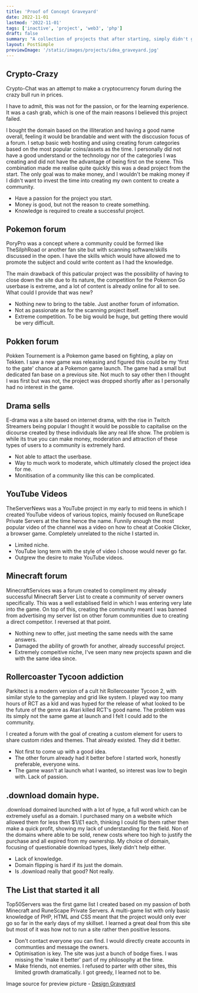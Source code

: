 ```yaml
---
title: 'Proof of Concept Graveyard'
date: 2022-11-01
lastmod: '2022-11-01'
tags: ['inactive', 'project', 'web3', 'php']
draft: false
summary: "A collection of projects that after starting, simply didn't gain the tracktion required to continue."
layout: PostSimple
previewImage: '/static/images/projects/idea_graveyard.jpg'
---
```


## Crypto-Crazy

Crypto-Chat was an attempt to make a cryptocurrency forum during the crazy bull run in prices.

I have to admit, this was not for the passion, or for the learning experience. It was a cash grab, which is one of the main reasons I believed this project failed.

I bought the domain based on the illiteration and having a good name overall, feeling it would be brandable and went with the disccusion focus of a forum. I setup basic web hosting and using creating forum categories based on the most popular coins/assets as the time. I personally did not have a good understand or the technology nor of the categories I was creating and did not have the advantage of being first on the scene. This combination made me realise quite quickly this was a dead project from the start. The only goal was to make money, and I wouldn't be making money if I didn't want to invest the time into creating my own content to create a community.

- Have a passion for the project you start.
- Money is good, but not the reason to create something.
- Knowledge is required to create a successful project.

## Pokemon forum

PoryPro was a concept where a community could be formed like TheSilphRoad or another fan site but with scanning software/skills discussed in the open. I have the skills which would have allowed me to promote the subject and could write content as I had the knowledge.

The main drawback of this paticular project was the possibility of having to close down the site due to its nature, the competition for the Pokemon Go userbase is extreme, and a lot of content is already online for all to see. What could I provide that was new?

- Nothing new to bring to the table. Just another forum of infomation.
- Not as passionate as for the scanning project itself.
- Extreme competition. To be big would be huge, but getting there would be very difficult.

## Pokken forum

Pokken Tournement is a Pokemon game based on fighting, a play on Tekken. I saw a new game was releasing and figured this could be my 'first to the gate' chance at a Pokemon game launch. The game had a small but dedicated fan base on a previous site. Not much to say other then I thought I was first but was not, the project was dropped shortly after as I personally had no interest in the game.

## Drama sells

E-drama was a site based on internet drama, with the rise in Twitch Streamers being popular I thought it would be possible to capitalise on the dicourse created by these individuals like any real life show. The problem is while its true you can make money, moderation and attraction of these types of users to a community is extremely hard.

- Not able to attact the userbase.
- Way to much work to moderate, which ultimately closed the project idea for me.
- Monitisation of a community like this can be complicated.

## YouTube Videos

TheServerNews was a YouTube project in my early to mid teens in which I created YouTube videos of various topics, mainly focused on RuneScape Private Servers at the time hence the name. Funnily enough the most popular video of the channel was a video on how to cheat at Cookie Clicker, a browser game. Completely unrelated to the niche I started in.

- Limited niche.
- YouTube long term with the style of video I choose would never go far.
- Outgrew the desire to make YouTube videos.

## Minecraft forum

MinecraftServices was a forum created to compliment my already successful Minecraft Server List to create a community of server owners specifically. This was a well establised field in which I was entering very late into the game. On top of this, creating the community meant I was banned from advertising my server list on other forum communities due to creating a direct competitor. I reversed at that point.

- Nothing new to offer, just meeting the same needs with the same answers.
- Damaged the ability of growth for another, already successful project.
- Extremely compeitive niche, I've seen many new projects spawn and die with the same idea since.

## Rollercoaster Tycoon addiction

Parkitect is a modern version of a cult hit Rollercoaster Tycoon 2, with similar style to the gameplay and grid like system. I played way too many hours of RCT as a kid and was hyped for the release of what looked to be the future of the genre as Atari killed RCT's good name. The problem was its simply not the same game at launch and I felt I could add to the community.

I created a forum with the goal of creating a custom element for users to share custom rides and themes. That already existed. They did it better.

- Not first to come up with a good idea.
- The other forum already had it better before I started work, honestly preferable, everyone wins.
- The game wasn't at launch what I wanted, so interest was low to begin with. Lack of passion.

## .download domain hype.

.download domained launched with a lot of hype, a full word which can be extremely useful as a domain. I purchased many on a website which allowed them for less then $1/£1 each, thinking I could flip them rather then make a quick profit, showing my lack of understanding for the field. Non of the domains where able to be sold, renew costs where too high to justify the purchase and all expired from my ownership. My choice of domain, focusing of questionable download types, likely didn't help either.

- Lack of knowledge.
- Domain flipping is hard if its just the domain.
- Is .download really that good? Not really.

## The List that started it all

Top50Servers was the first game list I created based on my passion of both Minecraft and RuneScape Private Servers. A multi-game list with only basic knowledge of PHP, HTML and CSS meant that the project would only ever go so far in the early days of my skillset. I learned a great deal from this site but most of it was how not to run a site rather then positive lessons.

- Don't contact everyone you can find. I would directly create accounts in communties and message the owners.
- Optimisation is key. The site was just a bunch of bodge fixes. I was missing the 'make it better' part of my philosophy at the time.
- Make friends, not enemies. I refused to parter with other sites, this limited growth dramatically. I got greedy, I learned not to be.

Image source for preview picture - [Design Graveyard](https://fuzzymath.com/blog/design-graveyard/)
